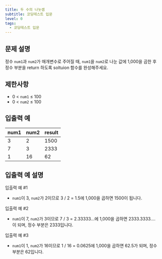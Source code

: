 ```yaml
---
title: 두 수의 나눗셈
subtitle: 코딩테스트 입문
level: 0
tags:
  - 코딩테스트 입문
---
```


## 문제 설명

정수 `num1`과 `num2`가 매개변수로 주어질 때, `num1`을 `num2`로 나눈 값에 1,000을 곱한 후 정수 부분을 return 하도록 soltuion 함수를 완성해주세요.

## 제한사항

- 0 < `num1` ≤ 100
- 0 < `num2` ≤ 100

## 입출력 예

| num1 | num2 | result |
| ---- | ---- | ------ |
| 3    | 2    | 1500   |
| 7    | 3    | 2333   |
| 1    | 16   | 62     |

## 입출력 예 설명

입출력 예 #1

- `num1`이 3, `num2`가 2이므로 3 / 2 = 1.5에 1,000을 곱하면 1500이 됩니다.

입출력 예 #2

- `num1`이 7, `num2`가 3이므로 7 / 3 = 2.33333...에 1,000을 곱하면 2333.3333.... 이 되며, 정수 부분은 2333입니다.

입출력 예 #3

- `num1`이 1, `num2`가 16이므로 1 / 16 = 0.0625에 1,000을 곱하면 62.5가 되며, 정수 부분은 62입니다.
